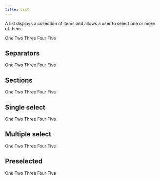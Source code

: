 ```yaml
---
title: List
---
```


A list displays a collection of items and allows a user to select one or more of them.

<Example>
  <List>
    <ListItem>One</ListItem>
    <ListItem>Two</ListItem>
    <ListItem>Three</ListItem>
    <ListItem>Four</ListItem>
    <ListItem>Five</ListItem>
  </List>
</Example>

## Separators

<Example>
  <List>
    <ListItem>One</ListItem>
    <ListItem>Two</ListItem>
    <ListSeparator />
    <ListItem>Three</ListItem>
    <ListItem>Four</ListItem>
    <ListSeparator />
    <ListItem>Five</ListItem>
  </List>
</Example>

## Sections

<Example>
  <List>
    <ListSection title="Introduction">
      <ListItem>One</ListItem>
      <ListItem>Two</ListItem>
      <ListItem>Three</ListItem>
    </ListSection>
    <ListSection title="Summary">
      <ListItem>Four</ListItem>
      <ListItem>Five</ListItem>
    </ListSection>
  </List>
</Example>

## Single select

<Example>
  <List selectionMode="single">
    <ListItem>One</ListItem>
    <ListItem>Two</ListItem>
    <ListItem>Three</ListItem>
    <ListItem>Four</ListItem>
    <ListItem>Five</ListItem>
  </List>
</Example>

## Multiple select

<Example>
  <List selectionMode="multiple">
    <ListItem>One</ListItem>
    <ListItem>Two</ListItem>
    <ListItem>Three</ListItem>
    <ListItem>Four</ListItem>
    <ListItem>Five</ListItem>
  </List>
</Example>

## Preselected

<Example>
  <List selectionMode="multiple" defaultSelectedKeys={['three', 'five']}>
    <ListItem id="one">One</ListItem>
    <ListItem id="two">Two</ListItem>
    <ListItem id="three">Three</ListItem>
    <ListItem id="four">Four</ListItem>
    <ListItem id="five">Five</ListItem>
  </List>
</Example>
